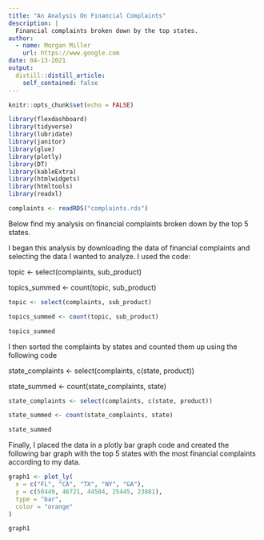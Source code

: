 ```yaml
---
title: "An Analysis On Financial Complaints"
description: |
  Financial complaints broken down by the top states.
author:
  - name: Morgan Miller
    url: https://www.google.com
date: 04-13-2021
output:
  distill::distill_article:
    self_contained: false
---
```



```r
knitr::opts_chunk$set(echo = FALSE)

library(flexdashboard)
library(tidyverse)
library(lubridate)
library(janitor)
library(glue)
library(plotly)
library(DT)
library(kableExtra)
library(htmlwidgets)
library(htmltools)
library(readxl)

complaints <- readRDS("complaints.rds")


```

Below find my analysis on financial complaints broken down by the top 5 states.

I began this analysis by downloading the data of financial complaints and selecting the data I wanted to analyze. I used the code:

topic <- select(complaints, sub_product)

topics_summed <- count(topic, sub_product)

```r

topic <- select(complaints, sub_product)

topics_summed <- count(topic, sub_product)

topics_summed
```
I then sorted the complaints by states and counted them up using the following code 

state_complaints <- select(complaints, c(state, product))

state_summed <- count(state_complaints, state)

```r
state_complaints <- select(complaints, c(state, product))

state_summed <- count(state_complaints, state)

state_summed

```

Finally, I placed the data in a plotly bar graph code and created the following bar graph with the top 5 states with the most financial complaints according to my data.

```r
graph1 <- plot_ly(
  x = c("FL", "CA", "TX", "NY", "GA"),
  y = c(50449, 46721, 44504, 25445, 23881),
  type = "bar",
  color = "orange"
)

graph1
```

